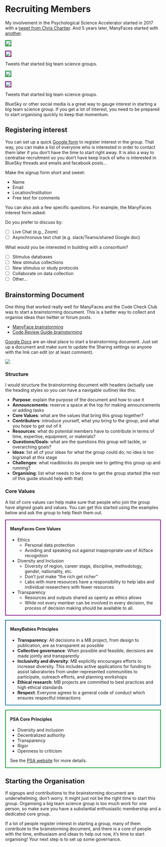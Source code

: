 # Recruiting Members

My involvement in the Psychological Science Accelerator started in 2017 with a [tweet from Chris Chartier](https://twitter.com/CRChartier/status/901500936727781376). And 5 years later, ManyFaces started with [another](https://twitter.com/LisaDeBruine/status/1486807497608466435).

::: {#fig-tweets .light-mode layout-ncol=2}

![](images/psa-tweet-light.png){fig-alt="Tweet from Chris Chartier: It's time to begin building a CERN for Psychological Science" style="border:2px solid #009A2A;"}

![](images/manyfaces-tweet-light.png){fig-alt="Tweet from Lisa DeBruine: Big Team Science is growing. I've loved my involvement with @PsySciAcc and think teams like this and @Many_Babies, @BrRepInitiative, @ManyPrimates etc. are the future of science. So I've been wondering if it's time to start ManyFaces." style="border:2px solid purple;"}

Tweets that started big team science groups.
:::

::: {#fig-tweets-dark .dark-mode layout-ncol=2}

![](images/psa-tweet-dark.png){fig-alt="Tweet from Chris Chartier: It's time to begin building a CERN for Psychological Science" style="border:2px solid #009A2A;"}

![](images/manyfaces-tweet-dark.png){fig-alt="Tweet from Lisa DeBruine: Big Team Science is growing. I've loved my involvement with @PsySciAcc and think teams like this and @Many_Babies, @BrRepInitiative, @ManyPrimates etc. are the future of science. So I've been wondering if it's time to start ManyFaces." style="border:2px solid purple;"}

Tweets that started big team science groups.
:::

BlueSky or other social media is a great way to gauge interest in starting a big team science group. If you get a lot of interest, you need to be prepared to start organising quickly to keep that momentum.

## Registering interest {#sec-en-reg-interest}

You can set up a quick [Google form](https://docs.google.com/forms/) to register interest in the group. That way, you can make a list of everyone who is interested in order to contact them later if you don't have the time to start right away. It is also a way to centralise recruitment so you don't have keep track of who is interested in BlueSky threads and emails and facebook posts...

Make the signup form short and sweet:

* Name
* Email
* Location/Institution
* Free text for comments

You can also ask a few specific questions. For example, the ManyFaces interest form asked:

Do you prefer to discuss by:

- [ ] Live Chat (e.g., Zoom)
- [ ] Asynchronous text chat (e.g. slack/Teams/shared Google doc)

What would you be interested in building with a consortium?

- [ ] Stimulus databases
- [ ] New stimulus collections
- [ ] New stimulus or study protocols
- [ ] Collaborate on data collection
- [ ] Other...

## Brainstorming Document

One thing that worked really well for ManyFaces and the Code Check Club was to start a brainstorming document. This is a better way to collect and organise ideas than twitter or forum posts. 

* [ManyFace brainstorming](https://docs.google.com/document/d/1X6b3am7zwDYXT2-TUR-a85-xG-cdrE8_vz9GICbwAl0/edit)
* [Code Review Guide brainstorming](https://docs.google.com/document/d/1cqrRDEYkhtZT9QRruZmUnPPN00VEo0fKV7cEyoluMnU/edit)

[Google Docs](https://docs.google.com/) are an ideal place to start a brainstorming document. Just set up a document and make sure to update the Sharing settings so anyone with the link can edit (or at least comment). 

![](images/google-doc-sharing.png){fig-alt="Google Docs sharing interface showing the options for Anyone with a link: viewer, Commenter, Editor (checked)"}

### Structure

I would structure the brainstorming document with headers (actually use the heading styles so you can have a navigable outline) like this:

* **Purpose**: explain the purpose of the document and how to use it
* **Announcements**: reserve a space at the top for making announcements or adding tasks
* **Core Values**: what are the values that bring this group together?
* **Contributors**: introduce yourself, what you bring to the group, and what you hope to get out of it
* **Resources**: what do potential members have to contribute in terms of time, expertise, equipment, or materials?
* **Questions/Goals**: what are the questions this group will tackle, or overarching goals?
* **Ideas**: list all of your ideas for what the group could do; no idea is too big/small at this stage
* **Challenges**: what roadblocks do people see to getting this group up and running?
* **Organising**: list what needs to be done to get the group started (the rest of this guide should help with that)


### Core Values

A list of core values can help make sure that people who join the group have aligned goals and values. You can get this started using the examples below and ask the group to help flesh them out.

::: {style="border: 2px solid purple; padding: 0 1em;"}

#### ManyFaces Core Values {-}

* Ethics 
    * Personal data protection
    * Avoiding and speaking out against inappropriate use of AI/face recognition
* Diversity and Inclusion
    * Diversity of region, career stage, discipline, methodology, gender, nationality, etc.
    * Don't just make "the rich get richer"
    * Labs with more resources have a responsibility to help labs and individual researchers with fewer resources
* Transparency
    * Resources and outputs shared as openly as ethics allows
    * While not every member can be involved in every decision, the process of decision making should be available to all.

:::


::: {style="border: 2px solid #006D97; padding: 0 1em; margin-top: 1em;"}

#### ManyBabies Principles {-}

* **Transparency**: All decisions in a MB project, from design to publication, are as transparent as possible
* **Collective governance**: When possible and feasible, decisions are made jointly and transparently
* **Inclusivity and diversity**: MB explicitly encourages efforts to increase diversity. This includes active applications for funding to assist laboratories from under-represented communities to participate, outreach efforts, and planning workshops
* **Ethical research**: MB projects are committed to best practices and high ethical standards
* **Respect**: Everyone agrees to a general code of conduct which ensures respectful interactions

:::

::: {style="border: 2px solid #009A2A; padding: 0 1em; margin-top: 1em;"}

#### PSA Core Principles {-}

* Diversity and inclusion
* Decentralized authority
* Transparency
* Rigor
* Openness to criticism

See the [PSA website](https://psysciacc.org/) for more details.

:::

## Starting the Organisation

If signups and contributions to the brainstorming document are underwhelming, don't worry. It might just not be the right time to start this group. Organising a big team science group is too much work for one person, so make sure you have a substantial enthusiastic membership and a dedicated core group.

If a lot of people register interest in starting a group, many of them contribute to the brainstorming document, and there is a core of people with the time, enthusiasm and ideas to help out now, it's time to start organising! Your next step is to set up some governance.


